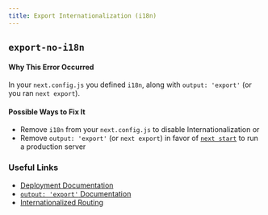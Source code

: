 ```yaml
---
title: Export Internationalization (i18n)
---
```


## `export-no-i18n`

#### Why This Error Occurred

In your `next.config.js` you defined `i18n`, along with `output: 'export'` (or you ran `next export`).

#### Possible Ways to Fix It

- Remove `i18n` from your `next.config.js` to disable Internationalization or
- Remove `output: 'export'` (or `next export`) in favor of [`next start`](/docs/api-reference/cli#production) to run a production server

### Useful Links

- [Deployment Documentation](/docs/deployment)
- [`output: 'export'` Documentation](/docs/advanced-features/static-html-export)
- [Internationalized Routing](/docs/advanced-features/i18n-routing)
